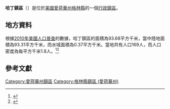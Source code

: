 {{noteTA
|G1=USState
|G2=地名
|G3=Unit
}}
{{Infobox settlement
|official_name            = 哈丁鎮區
|native_name = Hardin Township
|settlement_type          = [[行政鎮區|行政鎮區]]
|image_skyline            = 
|imagesize                = 
|image_map                = 
|mapsize                  = 
|pushpin_map  =USA Iowa
|pushpin_label = 哈丁鎮區
|pushpin_label_position   = top
|pushpin_map_caption      = 哈丁鎮區在愛荷華州的位置
|subdivision_type         = [[世界政區索引|國家]]
|subdivision_type1        = [[美国州份|州份]]
|subdivision_type2        = [[愛荷華州行政区划|縣]]
|subdivision_name         = [[美国|美国]]
|subdivision_name1        = [[愛荷華州|愛荷華州]]
|subdivision_name2        = [[格林縣_(愛荷華州)|格林縣]]
|elevation_ft             = 1099
|elevation_m              = 335
|timezone                 = [[北美中部時區|北美中部時區]]
|area_total_km2           = 93.68
|area_land_km2            = 93.31
|area_water_km2           = 0.37
|area_total_sq_mi         = 
|area_land_sq_mi          = 
|area_water_sq_mi         = 
|population_as_of         = [[2010年美國人口普查|2010]]
|population_footnotes     = 
|population_total         = 169
|population_density_km2   = auto
|population_density_sq_mi = auto
|utc_offset               = -6
|coordinates              = {{coord|42|04|45|N|94|20|21|W|type:city_region:US-AL_source:GNS-enwiki|display=inline,title}}
| coor_pinpoint           = 
| coordinates_footnotes   = 
|timezone_DST             = CDT
|utc_offset_DST           = -5
|postal_code_type         = [[美國郵區編號|郵區編號]]
|postal_code              = 
|area_code                = {{link-en|电话区号515|Area code 515|515}}
|blank_name = [[地名信息系统|GNIS ID]]
|blank_info = 468000
}}
'''哈丁鎮區'''（{{lang-en|Hardin Township}}）是位於[[美國|美國]][[愛荷華州|愛荷華州]][[格林縣_(愛荷華州)|格林縣]]的一個[[行政鎮區|行政鎮區]]。

== 地方資料 ==
根據[[2010年美國人口普查|2010年美國人口普查]]的數據，哈丁鎮區的面積為93.68平方千米，當中陸地面積為93.31平方千米，而水域面積為0.37平方千米。當地共有人口169人，而人口密度為每平方千米1.8人。<ref name="GR8">{{cite web|url=http://factfinder2.census.gov|publisher=[[美国人口调查局|美国人口调查局]]|accessdate=2011-05-14|title=American FactFinder|archive-date=2013-09-11|archive-url=https://web.archive.org/web/20130911234518/http://factfinder2.census.gov/|dead-url=no}}</ref><ref>{{cite web|url=https://www.citypopulation.de/en/usa/iowa/admin/|title=USA: Iowa (Counties and Townships) - City Population}}</ref>

== 參考文獻 ==
{{reflist}}

{{格林縣 (愛荷華州)}}

{{DEFAULTSORT:Hardin Township}}
[[Category:愛荷華州鎮區|Category:愛荷華州鎮區]]
[[Category:格林縣鎮區_(愛荷華州)|Category:格林縣鎮區 (愛荷華州)]]

{{Iowa-geo-stub}}